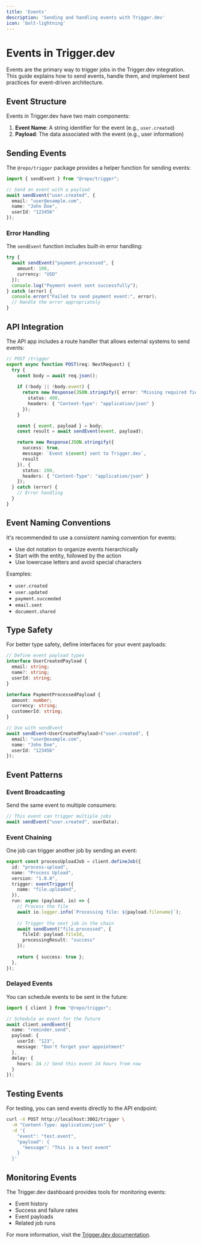 ```yaml
---
title: 'Events'
description: 'Sending and handling events with Trigger.dev'
icon: 'bolt-lightning'
---
```


# Events in Trigger.dev

Events are the primary way to trigger jobs in the Trigger.dev integration. This guide explains how to send events, handle them, and implement best practices for event-driven architecture.

## Event Structure

Events in Trigger.dev have two main components:

1. **Event Name**: A string identifier for the event (e.g., `user.created`)
2. **Payload**: The data associated with the event (e.g., user information)

## Sending Events

The `@repo/trigger` package provides a helper function for sending events:

```typescript
import { sendEvent } from "@repo/trigger";

// Send an event with a payload
await sendEvent("user.created", {
  email: "user@example.com",
  name: "John Doe",
  userId: "123456"
});
```

### Error Handling

The `sendEvent` function includes built-in error handling:

```typescript
try {
  await sendEvent("payment.processed", { 
    amount: 100, 
    currency: "USD" 
  });
  console.log("Payment event sent successfully");
} catch (error) {
  console.error("Failed to send payment event:", error);
  // Handle the error appropriately
}
```

## API Integration

The API app includes a route handler that allows external systems to send events:

```typescript
// POST /trigger
export async function POST(req: NextRequest) {
  try {
    const body = await req.json();
    
    if (!body || !body.event) {
      return new Response(JSON.stringify({ error: "Missing required fields" }), { 
        status: 400,
        headers: { "Content-Type": "application/json" }
      });
    }

    const { event, payload } = body;
    const result = await sendEvent(event, payload);

    return new Response(JSON.stringify({ 
      success: true, 
      message: `Event ${event} sent to Trigger.dev`,
      result
    }), { 
      status: 200,
      headers: { "Content-Type": "application/json" }
    });
  } catch (error) {
    // Error handling
  }
}
```

## Event Naming Conventions

It's recommended to use a consistent naming convention for events:

- Use dot notation to organize events hierarchically
- Start with the entity, followed by the action
- Use lowercase letters and avoid special characters

Examples:
- `user.created`
- `user.updated`
- `payment.succeeded`
- `email.sent`
- `document.shared`

## Type Safety

For better type safety, define interfaces for your event payloads:

```typescript
// Define event payload types
interface UserCreatedPayload {
  email: string;
  name?: string;
  userId: string;
}

interface PaymentProcessedPayload {
  amount: number;
  currency: string;
  customerId: string;
}

// Use with sendEvent
await sendEvent<UserCreatedPayload>("user.created", {
  email: "user@example.com",
  name: "John Doe",
  userId: "123456"
});
```

## Event Patterns

### Event Broadcasting

Send the same event to multiple consumers:

```typescript
// This event can trigger multiple jobs
await sendEvent("user.created", userData);
```

### Event Chaining

One job can trigger another job by sending an event:

```typescript
export const processUploadJob = client.defineJob({
  id: "process-upload",
  name: "Process Upload",
  version: "1.0.0",
  trigger: eventTrigger({
    name: "file.uploaded",
  }),
  run: async (payload, io) => {
    // Process the file
    await io.logger.info(`Processing file: ${payload.filename}`);
    
    // Trigger the next job in the chain
    await sendEvent("file.processed", {
      fileId: payload.fileId,
      processingResult: "success"
    });
    
    return { success: true };
  },
});
```

### Delayed Events

You can schedule events to be sent in the future:

```typescript
import { client } from "@repo/trigger";

// Schedule an event for the future
await client.sendEvent({
  name: "reminder.send",
  payload: {
    userId: "123",
    message: "Don't forget your appointment"
  },
  delay: {
    hours: 24 // Send this event 24 hours from now
  }
});
```

## Testing Events

For testing, you can send events directly to the API endpoint:

```bash
curl -X POST http://localhost:3002/trigger \
  -H "Content-Type: application/json" \
  -d '{
    "event": "test.event",
    "payload": {
      "message": "This is a test event"
    }
  }'
```

## Monitoring Events

The Trigger.dev dashboard provides tools for monitoring events:

- Event history
- Success and failure rates
- Event payloads
- Related job runs

For more information, visit the [Trigger.dev documentation](https://trigger.dev/docs/documentation/concepts/events).

